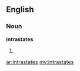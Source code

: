 ==English==
===Noun===
'''intrastates'''

#{{plural of|[[intrastate]]}}

[[ar:intrastates]]
[[my:intrastates]]